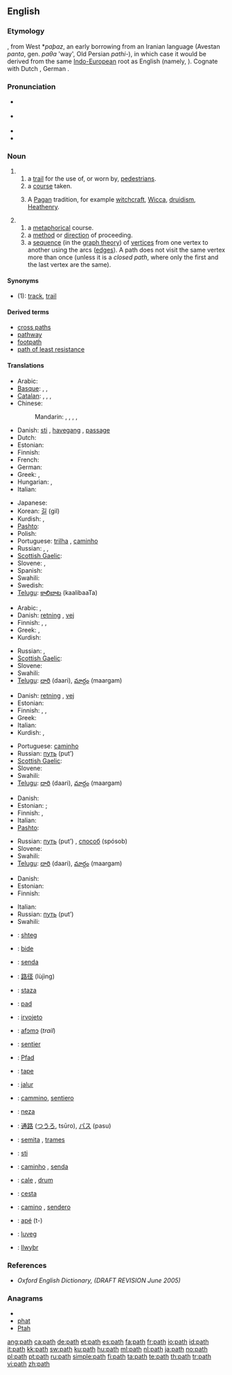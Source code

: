 ==English==

===Etymology===
{{etyl|ang}} {{term|pæþ|lang=ang}}, from West {{etyl|gem}} *''paþaz'', an early borrowing from an Iranian language (Avestan ''pɑntɑ'', gen. ''pɑθɑ'' 'way', Old Persian ''pɑthi-''), in which case it would be derived from the same [[Indo-European]] root as English {{term|find}} (namely, {{proto|Indo-European|pent-}}).  Cognate with Dutch {{term|pad|lang=nl}}, German {{term|Pfad|lang=de}}.

===Pronunciation===
* {{a|US}} {{IPA|/pæθ/}}
* {{a|UK}} {{IPA|/pɑːθ/|/pæθ/}}
* {{audio|en-us-path.ogg|Audio (US)}}
* {{rhymes|ɑːθ}}

===Noun===
{{en-noun}}

# {{sense|concrete}}
## a [[trail]] for the use of, or worn by, [[pedestrian]]s.
## a [[course]] taken.
## {{context|paganism}} A [[pagan|Pagan]] tradition, for example [[witchcraft]], [[Wicca]], [[druidism]], [[Heathenry]].
# {{context|abstract}}
## a [[metaphorical]] course.
## a [[method]] or [[direction]] of proceeding.
## a [[sequence]] (in the [[graph theory]]) of [[vertex|vertices]] from one vertex to another using the arcs ([[edge|edges]]). A path does not visit the same vertex more than once (unless it is a ''closed path'', where only the first and the last vertex are the same).

====Synonyms====
* (1): [[track]], [[trail]]

====Derived terms====
* [[cross paths]]
* [[pathway]]
* [[footpath]]
* [[path of least resistance]]

====Translations====
{{trans-top|a trail for the use of, or worn by, pedestrians}}
* Arabic: {{t|ar|طريق|m|tr=Tariiq}}
* [[Basque]]: {{t-|eu|bide|xs=Basque}},  {{t|eu|bidexka|xs=Basque}},  {{t|eu|bidezidor|xs=Basque}}
* [[Catalan]]: {{t-|ca|senda|f}},  {{t-|ca|sender|m}},  {{t-|ca|sendera|f}},  {{t+|ca|viarany|m}}
* Chinese:
*: Mandarin: {{t|cmn|路徑|sc=Hani}},  {{t|cmn|路径|tr=lùjìng|sc=Hani}},  {{t|cmn|蹊徑|sc=Hani}},  {{t|cmn|蹊径|tr=xījìng|sc=Hani}},  {{t-|cmn|道路|tr=dàolù|sc=Hani}}
* Danish: [[sti]] {{c}}, [[havegang]] {{c}}, [[passage]] {{c}}
* Dutch: {{t+|nl|pad}}
* Estonian: {{t-|et|rada}}
* Finnish: {{t+|fi|polku}}
* French: {{t+|fr|sentier|m}}
* German: {{t+|de|Pfad|m}}
* Greek: {{t|el|μονοπάτι|n|tr=monopáti|sc=Grek}},  {{t|el|ατραπός|f|tr=atrapós|sc=Grek}}
* Hungarian: {{t+|hu|ösvény}}, {{t+|hu|út}}
* Italian: {{t+|it|sentiero|m}}
{{trans-mid}}
* Japanese: {{t|ja|小道|tr=こみち, komichi}}
* Korean: [[길]] (gil)
* Kurdish: {{ku-Arab|[[ڕێ]]}}, {{ku-Arab|[[ڕێگه‌]]}}
* [[Pashto]]: {{t-|ps|لار|f|tr=lār|sc=ps-Arab|xs=Pashto}}
* Polish: {{t+|pl|ścieżka|f}}
* Portuguese: [[trilha]] {{f}}, [[caminho]] {{m}}
* Russian: {{t+|ru|тропа|f|tr=tropá}}, {{t+|ru|тропинка|f|tr=tropínka}}, {{t+|ru|дорожка|f|tr=doróžka}}
* [[Scottish Gaelic]]: {{t|gd|slighe|f}}
* Slovene: {{t+|sl|pot|f}}, {{t+|sl|steza|f}}
* Spanish: {{t+|es|senda|f}}
* Swahili: {{t+|sw|ujia|xs=Swahili}}
* Swedish: {{t+|sv|stig|n}}
* [[Telugu]]: [[కాలిబాట]] (kaalibaaTa)
{{trans-bottom}}

{{trans-top|a course taken}}
* Arabic: {{t-|ar|صراط|m|tr=SiraaT}},  {{t|ar|مسار|m|tr=masaar}}
* Danish: [[retning]] {{c}}, [[vej]] {{c}}
* Finnish: {{t+|fi|polku}}, {{t+|fi|reitti}}, {{t+|fi|rata}}
* Greek: {{t|el|δρόμος|m|tr=δrómos|sc=Grek}},  {{t|el|διαδρομή|f|tr=δiaδromí|sc=Grek}}
* Kurdish: {{ku-Arab|[[ڕێ]]}}
{{trans-mid}}
* Russian: {{t+|ru|путь|m|tr=put’}},  {{t+|ru|дорога|f|tr=doróga}}
* [[Scottish Gaelic]]: {{t|gd|slighe|f}}
* Slovene: {{t+|sl|pot|f}}
* Swahili: {{t+|sw|ujia|xs=Swahili}}
* [[Telugu]]: [[దారి]] (daari), [[మార్గం]] (maargam)
{{trans-bottom}}

{{trans-top|a metaphorical course}}
* Danish: [[retning]] {{c}}, [[vej]] {{c}}
* Estonian: {{t+|et|teekond}}
* Finnish: {{t-|fi|latu}}, {{t-|fi|tola}}, {{t+|fi|polku}}
* Greek: {{t|el|μονοπάτι|n|tr=monopáti|sc=Grek}}
* Italian: {{t-|it|cammino|m}}
* Kurdish: {{ku-Arab|[[ڕێ]]}}, {{ku-Arab|[[ڕێباز]]}}
{{trans-mid}}
* Portuguese: [[caminho]] {{m}}
* Russian: [[путь]] (put’) {{m}}
* [[Scottish Gaelic]]: {{t|gd|slighe|f}}
* Slovene: {{t+|sl|pot|f}}
* Swahili: {{t+|sw|ujia|xs=Swahili}}
* [[Telugu]]: [[దారి]] (daari), [[మార్గం]] (maargam)
{{trans-bottom}}

{{trans-top|a method or direction of proceeding}}
* Danish: {{t+|da|vej|c}}
* Estonian: ; {{t+|et|suund}}
* Finnish: {{t+|fi|suunta}}, {{t+|fi|reitti}}
* Italian: {{t-|it|cammino|m}}
* [[Pashto]]: {{t-|ps|لار|f|tr=lār|sc=ps-Arab|xs=Pashto}}
{{trans-mid}}
* Russian: [[путь]] (put’) {{m}}, [[способ]] (spósob) {{m}}
* Slovene: {{t+|sl|pot|f}}
* Swahili: {{t+|sw|ujia|xs=Swahili}}
* [[Telugu]]: [[దారి]] (daari), [[మార్గం]] (maargam)
{{trans-bottom}}

{{trans-top|a sequence of vertices from one vertex to another}}
* Danish: {{t+|da|vej|c}}
* Estonian: {{t+|et|ahel}}
* Finnish: {{t+|fi|polku}}
{{trans-mid}}
* Italian: {{t-|it|cammino|m}}
* Russian: [[путь]] (put’) {{m}}
* Swahili: {{t+|sw|ujia|xs=Swahili}}
{{trans-bottom}}

{{checktrans-top}}
* {{ttbc|Albanian}}: [[shteg]]
* {{ttbc|Basque}}: [[bide]]
* {{ttbc|Catalan}}: [[senda]] {{f}}
* {{ttbc|Chinese}}: [[路径]] (lùjìng)
* {{ttbc|Croatian}}: [[staza]] {{f}}
* {{ttbc|Dutch}}: [[pad]] {{n}}
* {{ttbc|Esperanto}}: [[irvojeto]]
* {{ttbc|Ewe}}: [[afɔmɔ]] {{n}} (''trail'')
* {{ttbc|French}}: [[sentier]] {{m}}
* {{ttbc|German}}: [[Pfad]] {{m}}
* {{ttbc|Guaraní}}: [[tape]]
* {{ttbc|Indonesian}}: [[jalur]]
* {{ttbc|Interlingua}}: [[cammino]], [[sentiero]]
{{trans-mid}}
* {{ttbc|Isthmus Zapotec}}: [[neza]]
* {{ttbc|Japanese}}: [[通路]] ([[つうろ]], tsūro), [[パス]] (pasu)
* {{ttbc|Latin}}: [[semita]] {{f}}, [[trames]] {{m}}
* {{ttbc|Norwegian}}: [[sti]] {{m}}
* {{ttbc|Portuguese}}: [[caminho]] {{m}}, [[senda]] {{f}}
* {{ttbc|Romanian}}: [[cale]] {{f}}, [[drum]] {{n}}
* {{ttbc|Slovak}}: [[cesta]] {{f}}
* {{ttbc|Spanish}}: [[camino]] {{m}}, [[sendero]] {{m}}
* {{ttbc|Tupinambá}}: [[apé]] (t-)
* {{ttbc|Volapük}}: [[luveg]]
* {{ttbc|Welsh}}: [[llwybr]] {{m}}
{{trans-bottom}}

===References===
* ''Oxford English Dictionary, (DRAFT REVISION June 2005)''

===Anagrams===
* {{alphagram|ahpt}}
* [[phat#English|phat]]
* [[Ptah#English|Ptah]]

[[ang:path]]
[[ca:path]]
[[de:path]]
[[et:path]]
[[es:path]]
[[fa:path]]
[[fr:path]]
[[io:path]]
[[id:path]]
[[it:path]]
[[kk:path]]
[[sw:path]]
[[ku:path]]
[[hu:path]]
[[ml:path]]
[[nl:path]]
[[ja:path]]
[[no:path]]
[[pl:path]]
[[pt:path]]
[[ru:path]]
[[simple:path]]
[[fi:path]]
[[ta:path]]
[[te:path]]
[[th:path]]
[[tr:path]]
[[vi:path]]
[[zh:path]]